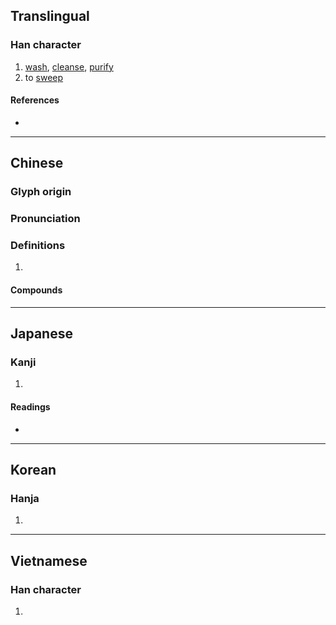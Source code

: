 {{also|涤}}
{{character info/new}}
==Translingual==

===Han character===
{{Han char|rn=85|rad=水|as=11|sn=14|four=38194|canj=EOLD|ids=⿰氵條}}

# [[wash]], [[cleanse]], [[purify]]
# to [[sweep]]

====References====
* {{Han ref|kx=0642.200|dkj=18069|hdz=31700.030|uh=6ECC|ud=28364|bh=BAB0|bd=47792}}

----

==Chinese==
{{zh-forms|s=涤}}

===Glyph origin===
{{Han etym}}

===Pronunciation===
{{zh-pron
|m=dí
|c=dik6
|mn=tia̍h
|mc=y
|oc=y
|cat=
}}

===Definitions===
{{zh-hanzi}}

# {{rfdef|zh}}

====Compounds====
{{zh-der|沖滌|洗心滌慮|洗滌|浣滌|滌器|滌故更新|滌煩|滌瑕|滌瑕蕩垢|滌瑕蕩穢|滌盡|滌穢蕩瑕|滌蕩|滌除|滌面|灌滌|痛滌前非|盪滌|蕩垢滌汙|蕩滌|蕩瑕滌穢|蠲滌|警心滌慮|齊心滌慮|齋心滌慮}}

----

==Japanese==

===Kanji===
{{ja-kanji|grade=|rs=水11}}

# {{defn|lang=ja|sort=水11}}

====Readings====
* {{ja-readings|on=[[でき]] (deki), [[じょう]] (jō)|kun=[[あらう]] (arau)}}

----

==Korean==

===Hanja===
{{ko-hanja|hangeul=척|eumhun=|rv=cheok|mr=ch'ŏk|y=chek}}

# {{defn|lang=ko|sort=水11}}

----

==Vietnamese==

===Han character===
{{vi-hantu|[[địch]], [[sạch]]|rs=水11}}

# {{defn|lang=vi|sort=水11}}